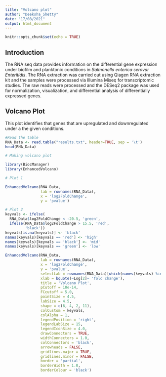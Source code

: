 ```yaml
---
title: "Volcano plot"
author: "Deeksha_Shetty"
date: "17/08/2021"
output: html_document
---
```


```r
knitr::opts_chunk$set(echo = TRUE)
```

## Introduction

The RNA seq data provides information on the differential gene expression under biofilm and planktonic conditions in *Salmonella enterica serovar Enteritidis*. The RNA extraction was carried out using Qiagen RNA extraction kit and the samples were processed via Illumina Miseq for transcriptomic studies. The raw reads were processed and the DESeq2 package was used for normalization, visualization, and differential analysis of differentially expressed genes.

## Volcano Plot

This plot identifies that genes that are upregulated and downregulated under a the given conditions.

```r
#Read the table
RNA_Data <- read.table("results.txt", header=TRUE, sep = '\t')
head(RNA_Data)

# Making volcano plot

library(BiocManager)
library(EnhancedVolcano)

# Plot 1

EnhancedVolcano(RNA_Data,
                lab = rownames(RNA_Data),
                x = 'log2FoldChange',
                y = 'pvalue')

# Plot 2
keyvals <- ifelse(
  RNA_Data$log2FoldChange < -20.5, 'green',
  ifelse(RNA_Data$log2FoldChange > 15.5, 'red',
         'black'))
keyvals[is.na(keyvals)] <- 'black'
names(keyvals)[keyvals == 'red'] <- 'high'
names(keyvals)[keyvals == 'black'] <- 'mid'
names(keyvals)[keyvals == 'green'] <- 'low'

EnhancedVolcano(RNA_Data,
                lab = rownames(RNA_Data),
                x = 'log2FoldChange',
                y = 'pvalue',
                selectLab = rownames(RNA_Data)[which(names(keyvals) %in% c('high', 'low'))],
                xlab = bquote(~Log[2]~ 'fold change'),
                title = 'Volcano Plot',
                pCutoff = 10e-14,
                FCcutoff = 5.0,
                pointSize = 4.5,
                labSize = 4.5,
                shape = c(6, 4, 2, 11),
                colCustom = keyvals,
                colAlpha = 1,
                legendPosition = 'right',
                legendLabSize = 15,
                legendIconSize = 4.0,
                drawConnectors = TRUE,
                widthConnectors = 1.0,
                colConnectors = 'black',
                arrowheads = FALSE,
                gridlines.major = TRUE,
                gridlines.minor = FALSE,
                border = 'partial',
                borderWidth = 1.0,
                borderColour = 'black')

```


